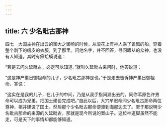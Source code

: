 ```yaml
---
---
---
```

title: 六 少名毗古那神
---




四七　大国主神在出云的御大之御崎的时候，从浪花上有神人乘了雀瓢的船，穿着整个剥下的蛾皮的衣服，到了那里。问他名字，并不回答，寻问跟从的众神，也没有人知道。其时有癞蛤蟆说道：

“若是去问久延毗古，必定可以知道。”就叫久延毗古来问时，他答说道：

“这是神产巢日御祖命的儿子，少名毗古那神是也。”于是走去告诉神产巢日御祖命，答说：

“这实在是我的儿子，在儿子的中间，乃是从我手指间漏出去的。同你苇原色许男命可以成为兄弟，把国土建设完成吧。”自此以后，大穴牟迟命同少名毗古那命两位尊神，相并建设了国土。然后那个少名毗古那命便渡到海那边去了。至于那说明少名毗古那命的来源的久延毗古，那就是现今所说的案山子。这位神道脚虽然不能走，可是天下的事情却都能够知道。